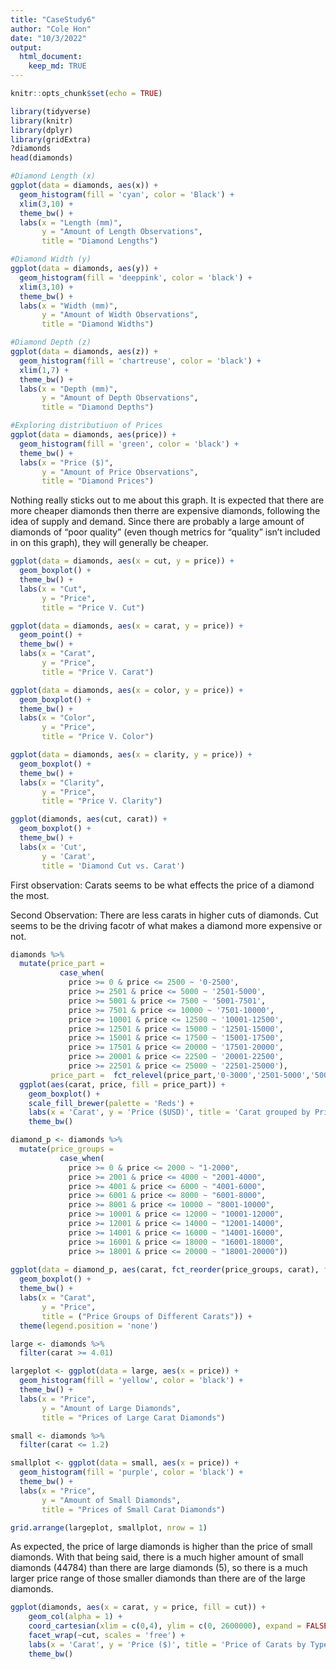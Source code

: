 ```yaml
---
title: "CaseStudy6"
author: "Cole Hon"
date: "10/3/2022"
output:
  html_document:
    keep_md: TRUE
---
```


```r
knitr::opts_chunk$set(echo = TRUE)
```

```r
library(tidyverse)
library(knitr)
library(dplyr)
library(gridExtra)
?diamonds
head(diamonds)
```


```r
#Diamond Length (x)
ggplot(data = diamonds, aes(x)) +
  geom_histogram(fill = 'cyan', color = 'Black') +
  xlim(3,10) +
  theme_bw() +
  labs(x = "Length (mm)",
       y = "Amount of Length Observations",
       title = "Diamond Lengths")
```


```r
#Diamond Width (y)
ggplot(data = diamonds, aes(y)) +
  geom_histogram(fill = 'deeppink', color = 'black') +
  xlim(3,10) +
  theme_bw() +
  labs(x = "Width (mm)",
       y = "Amount of Width Observations",
       title = "Diamond Widths")
```



```r
#Diamond Depth (z)
ggplot(data = diamonds, aes(z)) +
  geom_histogram(fill = 'chartreuse', color = 'black') +
  xlim(1,7) +
  theme_bw() +
  labs(x = "Depth (mm)",
       y = "Amount of Depth Observations",
       title = "Diamond Depths")
```


```r
#Exploring distributiuon of Prices
ggplot(data = diamonds, aes(price)) +
  geom_histogram(fill = 'green', color = 'black') +
  theme_bw() +
  labs(x = "Price ($)",
       y = "Amount of Price Observations",
       title = "Diamond Prices")
```

Nothing really sticks out to  me about this graph. It is expected that there are more cheaper diamonds then therre are expensive diamonds, following the idea of supply and demand. Since there are probably a large amount of diamonds of "poor quality" (even though metrics for "quality" isn't included in on this graph), they will generally be cheaper. 

```r
ggplot(data = diamonds, aes(x = cut, y = price)) +
  geom_boxplot() +
  theme_bw() +
  labs(x = "Cut",
       y = "Price",
       title = "Price V. Cut")
```

```r
ggplot(data = diamonds, aes(x = carat, y = price)) +
  geom_point() +
  theme_bw() +
  labs(x = "Carat",
       y = "Price",
       title = "Price V. Carat")
```


```r
ggplot(data = diamonds, aes(x = color, y = price)) +
  geom_boxplot() +
  theme_bw() +
  labs(x = "Color",
       y = "Price",
       title = "Price V. Color")
```


```r
ggplot(data = diamonds, aes(x = clarity, y = price)) +
  geom_boxplot() +
  theme_bw() +
  labs(x = "Clarity",
       y = "Price",
       title = "Price V. Clarity")
```

```r
ggplot(diamonds, aes(cut, carat)) +
  geom_boxplot() +
  theme_bw() +
  labs(x = 'Cut',
       y = 'Carat', 
       title = 'Diamond Cut vs. Carat')
```


First observation: Carats seems to be what effects the price of a diamond the most.

Second Observation: There are less carats in higher cuts of diamonds. Cut seems to be the driving facotr of what makes a diamond more expensive or not. 


```r
diamonds %>%
  mutate(price_part =
           case_when(
             price >= 0 & price <= 2500 ~ '0-2500',
             price >= 2501 & price <= 5000 ~ '2501-5000',
             price >= 5001 & price <= 7500 ~ '5001-7501',
             price >= 7501 & price <= 10000 ~ '7501-10000',
             price >= 10001 & price <= 12500 ~ '10001-12500',
             price >= 12501 & price <= 15000 ~ '12501-15000',
             price >= 15001 & price <= 17500 ~ '15001-17500',
             price >= 17501 & price <= 20000 ~ '17501-20000',
             price >= 20001 & price <= 22500 ~ '20001-22500',
             price >= 22501 & price <= 25000 ~ '22501-25000'),
         price_part =  fct_relevel(price_part,'0-3000','2501-5000','5001-7501','7501-10000','10001-12500','12501-15000','15001-17500','17501-20000','20001-22500','22501-25000')) %>%
  ggplot(aes(carat, price, fill = price_part)) +
    geom_boxplot() +
    scale_fill_brewer(palette = 'Reds') +
    labs(x = 'Carat', y = 'Price ($USD)', title = 'Carat grouped by Price', fill = "Price Ranges") +
    theme_bw()
```



```r
diamond_p <- diamonds %>%
  mutate(price_groups = 
           case_when(
             price >= 0 & price <= 2000 ~ "1-2000",
             price >= 2001 & price <= 4000 ~ "2001-4000",
             price >= 4001 & price <= 6000 ~ "4001-6000",
             price >= 6001 & price <= 8000 ~ "6001-8000",
             price >= 8001 & price <= 10000 ~ "8001-10000",
             price >= 10001 & price <= 12000 ~ "10001-12000",
             price >= 12001 & price <= 14000 ~ "12001-14000",
             price >= 14001 & price <= 16000 ~ "14001-16000",
             price >= 16001 & price <= 18000 ~ "16001-18000",
             price >= 18001 & price <= 20000 ~ "18001-20000"))
         
ggplot(data = diamond_p, aes(carat, fct_reorder(price_groups, carat), fill = price_groups)) +
  geom_boxplot() +
  theme_bw() +
  labs(x = "Carat",
       y = "Price",
       title = ("Price Groups of Different Carats")) +
  theme(legend.position = 'none')
```


```r
large <- diamonds %>%
  filter(carat >= 4.01)

largeplot <- ggplot(data = large, aes(x = price)) +
  geom_histogram(fill = 'yellow', color = 'black') +
  theme_bw() +
  labs(x = "Price",
       y = "Amount of Large Diamonds",
       title = "Prices of Large Carat Diamonds")

small <- diamonds %>%
  filter(carat <= 1.2)

smallplot <- ggplot(data = small, aes(x = price)) +
  geom_histogram(fill = 'purple', color = 'black') +
  theme_bw() +
  labs(x = "Price",
       y = "Amount of Small Diamonds",
       title = "Prices of Small Carat Diamonds")

grid.arrange(largeplot, smallplot, nrow = 1)
```
As expected, the price of large diamonds is higher than the price of small diamonds. With that being said, there is a much higher amount of small diamonds (44784) than there are large diamonds (5), so there is a much larger price range of those smaller diamonds than there are of the large diamonds.



```r
ggplot(diamonds, aes(x = carat, y = price, fill = cut)) +
    geom_col(alpha = 1) +
    coord_cartesian(xlim = c(0,4), ylim = c(0, 2600000), expand = FALSE) +
    facet_wrap(~cut, scales = 'free') +
    labs(x = 'Carat', y = 'Price ($)', title = 'Price of Carats by Type of Cut') +
    theme_bw() 
```

